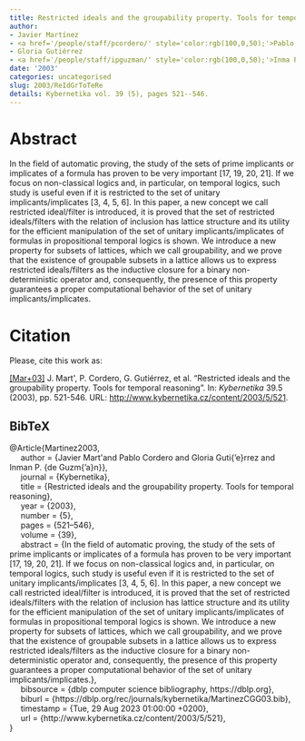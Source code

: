 ```yaml
---
title: Restricted ideals and the groupability property. Tools for temporal reasoning
author:
- Javier Martínez
- <a href='/people/staff/pcordero/' style='color:rgb(100,0,50);'>Pablo Cordero</a>
- Gloria Gutiérrez
- <a href='/people/staff/ipguzman/' style='color:rgb(100,0,50);'>Inma P. de Guzmán</a>
date: '2003'
categories: uncategorised
slug: 2003/ReIdGrToTeRe
details: Kybernetika vol. 39 (5), pages 521--546.
---
```




# Abstract


In the field of automatic proving, the study of the sets of prime implicants or implicates of a formula has proven to be very important [17, 19, 20, 21]. If we focus on non-classical logics and, in particular, on temporal logics, such study is useful even if it is restricted to the set of unitary implicants/implicates [3, 4, 5, 6]. In this paper, a new concept we call restricted ideal/filter is introduced, it is proved that the set of restricted ideals/filters with the relation of inclusion has lattice structure and its utility for the efficient manipulation of the set of unitary implicants/implicates of formulas in propositional temporal logics is shown. We introduce a new property for subsets of lattices, which we call groupability, and we prove that the existence of groupable subsets in a lattice allows us to express restricted ideals/filters as the inductive closure for a binary non-deterministic operator and, consequently, the presence of this property guarantees a proper computational behavior of the set of unitary  implicants/implicates.








# Citation
Please, cite this work as:


<a name=bib-Martinez2003></a>[[Mar+03]](#cite-Martinez2003) J. Mart\'\inez, P. Cordero, G. Gutiérrez, et al. “Restricted ideals and the groupability property. Tools for temporal reasoning”. In: _Kybernetika_ 39.5 (2003), pp. 521-546. URL: [http://www.kybernetika.cz/content/2003/5/521](http://www.kybernetika.cz/content/2003/5/521).

::: {.callout-note appearance="minimal" collapse=true}

## BibTeX

@Article{Martinez2003,<br>&nbsp;&nbsp;&nbsp;&nbsp;  author = {Javier Mart\'\inez and Pablo Cordero and Gloria Guti{\a'e}rrez and Inman P. {de Guzm{\a'a}n}},<br>&nbsp;&nbsp;&nbsp;&nbsp;  journal = {Kybernetika},<br>&nbsp;&nbsp;&nbsp;&nbsp;  title = {Restricted ideals and the groupability property. Tools for temporal reasoning},<br>&nbsp;&nbsp;&nbsp;&nbsp;  year = {2003},<br>&nbsp;&nbsp;&nbsp;&nbsp;  number = {5},<br>&nbsp;&nbsp;&nbsp;&nbsp;  pages = {521--546},<br>&nbsp;&nbsp;&nbsp;&nbsp;  volume = {39},<br>&nbsp;&nbsp;&nbsp;&nbsp;  abstract = {In the field of automatic proving, the study of the sets of prime implicants or implicates of a formula has proven to be very important [17, 19, 20, 21]. If we focus on non-classical logics and, in particular, on temporal logics, such study is useful even if it is restricted to the set of unitary implicants/implicates [3, 4, 5, 6]. In this paper, a new concept we call restricted ideal/filter is introduced, it is proved that the set of restricted ideals/filters with the relation of inclusion has lattice structure and its utility for the efficient manipulation of the set of unitary implicants/implicates of formulas in propositional temporal logics is shown. We introduce a new property for subsets of lattices, which we call groupability, and we prove that the existence of groupable subsets in a lattice allows us to express restricted ideals/filters as the inductive closure for a binary non-deterministic operator and, consequently, the presence of this property guarantees a proper computational behavior of the set of unitary  implicants/implicates.},<br>&nbsp;&nbsp;&nbsp;&nbsp;  bibsource = {dblp computer science bibliography, https://dblp.org},<br>&nbsp;&nbsp;&nbsp;&nbsp;  biburl = {https://dblp.org/rec/journals/kybernetika/MartinezCGG03.bib},<br>&nbsp;&nbsp;&nbsp;&nbsp;  timestamp = {Tue, 29 Aug 2023 01:00:00 +0200},<br>&nbsp;&nbsp;&nbsp;&nbsp;  url = {http://www.kybernetika.cz/content/2003/5/521},<br>}

:::









